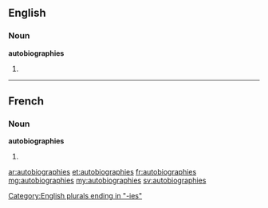 ==English==

===Noun===
'''autobiographies'''

# {{plural of|autobiography}}

----

==French==

===Noun===
'''autobiographies''' {{f}}

# {{plural of|autobiographie|lang=fr}}

[[Category:English plurals ending in "-ies"]]
[[ar:autobiographies]]
[[et:autobiographies]]
[[fr:autobiographies]]
[[mg:autobiographies]]
[[my:autobiographies]]
[[sv:autobiographies]]